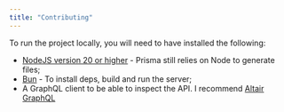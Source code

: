```yaml
---
title: "Contributing"
---
```


To run the project locally, you will need to have installed the following:

- [NodeJS version 20 or higher](https://nodejs.org/en) - Prisma still relies on Node to generate files;
- [Bun](https://bun.sh/) - To install deps, build and run the server;
- A GraphQL client to be able to inspect the API.
  I recommend [Altair GraphQL](https://altairgraphql.dev/)
